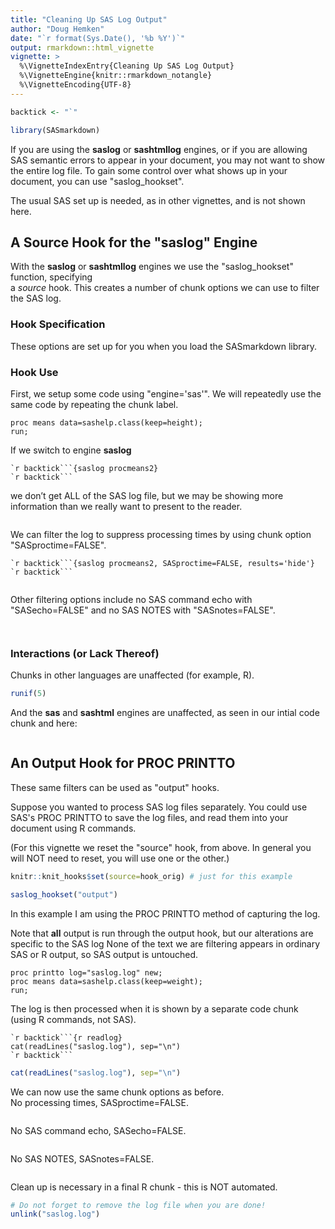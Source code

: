 ```yaml
---
title: "Cleaning Up SAS Log Output"
author: "Doug Hemken"
date: "`r format(Sys.Date(), '%b %Y')`"
output: rmarkdown::html_vignette
vignette: >
  %\VignetteIndexEntry{Cleaning Up SAS Log Output}
  %\VignetteEngine{knitr::rmarkdown_notangle}
  %\VignetteEncoding{UTF-8}
---
```

```r
backtick <- "`"
```

```r
library(SASmarkdown)
```

If you are using the **saslog** or **sashtmllog** engines, or if you
are allowing SAS semantic errors to appear in your document, you may
not want to show the entire log file.  To gain some control over
what shows up in your document, you can use \"saslog_hookset\".

The usual SAS set up is needed, as in other vignettes, and is not
shown here.

## A Source Hook for the \"saslog\" Engine
With the **saslog** or **sashtmllog** engines we use the 
\"saslog_hookset\" function, specifying  
a *source* hook.  This creates a number of chunk options we can
use to filter the SAS log.

### Hook Specification
These options are set up for you when you load the SASmarkdown library.

### Hook Use
First, we setup some code using \"engine=\'sas\'\".  We will
repeatedly use the same code by repeating the chunk label.
```sas
proc means data=sashelp.class(keep=height);
run;
```

If we switch to engine **saslog**

    `r backtick```{saslog procmeans2}
    `r backtick```

we don't get ALL of the SAS log file, but we may be showing
more information than we really want to present to the reader.
```saslog
```

We can filter the log to suppress processing times by 
using chunk option \"SASproctime=FALSE\".

    `r backtick```{saslog procmeans2, SASproctime=FALSE, results='hide'}
    `r backtick```

```saslog
```

Other filtering options include no SAS command echo with
\"SASecho=FALSE\" and no SAS NOTES with \"SASnotes=FALSE\".

```saslog
```

```saslog
```

### Interactions (or Lack Thereof)
Chunks in other languages are unaffected (for example, R).
```r
runif(5)
```

And the **sas** and **sashtml** engines are unaffected, as seen
in our intial code chunk and here:
```sashtml
```

## An Output Hook for PROC PRINTTO
These same filters can be used as \"output\" hooks.  

Suppose you
wanted to process SAS log files separately.  You could use
SAS\'s PROC PRINTTO to save the log files, and read them
into your document using R commands.

(For this vignette we reset the \"source\" hook, from above.  In
general you will NOT need to reset, you will use one or the other.)
```r
knitr::knit_hooks$set(source=hook_orig) # just for this example

saslog_hookset("output")
```

In this example I am using the PROC PRINTTO method of capturing the log.

Note that **all** output is run through the output hook, but our alterations
are specific to the SAS log  None of the text we are filtering appears
in ordinary SAS or R output, so SAS output is untouched.

```sas
proc printto log="saslog.log" new;
proc means data=sashelp.class(keep=weight);
run;
```

The log is then processed when it is shown by a separate code chunk (using
R commands, not SAS).

    `r backtick```{r readlog}
    cat(readLines("saslog.log"), sep="\n")
    `r backtick```

```r
cat(readLines("saslog.log"), sep="\n")
```

We can now use the same chunk options as before.  
No processing times, SASproctime=FALSE.
```r
```

No SAS command echo, SASecho=FALSE.
```r
```

No SAS NOTES, SASnotes=FALSE.
```r
```

Clean up is necessary in a final R chunk - this is NOT automated.
```r
# Do not forget to remove the log file when you are done!
unlink("saslog.log")
```

